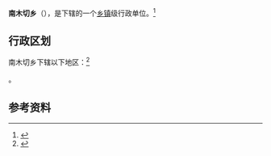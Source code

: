 {{expand|time=2013-03-16T16:12:49+00:00}}
{{中国乡级行政区|54/23/28/217/000}}

'''南木切乡'''（{{bo|z=ན་མོ་ཆེ་}}），是{{PRC admin/fullname|54/23/28/217/000|3}}下辖的一个[[乡镇|乡镇]]级行政单位。<ref>{{PRC admin/ref sgc|{{PRC admin/parent|54/23/28/217/000}}}}</ref>

== 行政区划 ==

南木切乡下辖以下地区：<ref>{{PRC admin/ref sgc|54/23/28/217/000}}</ref>

{{PRC admin/children|54/23/28/217/000}}。

== 参考资料 ==

{{reflist}}

{{行政区划小作品}}
{{PRC admin/navcat|54/23/28/217/000}}